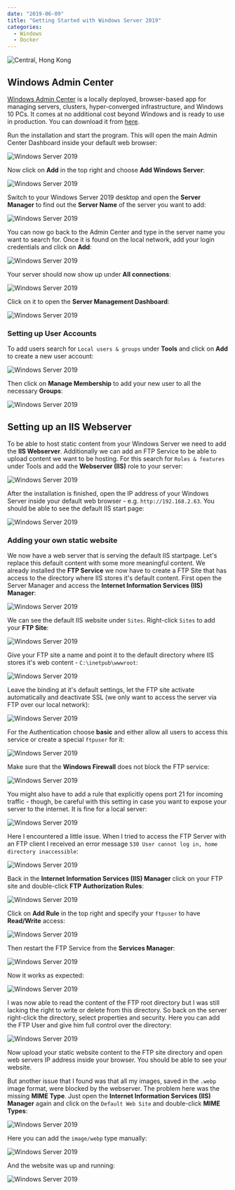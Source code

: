 ```yaml
---
date: "2019-06-09"
title: "Getting Started with Windows Server 2019"
categories:
  - Windows
  - Docker
---
```


![Central, Hong Kong](./photo-45fdsfd6d_64567fh6drethg4_d.jpg)



## Windows Admin Center

[Windows Admin Center](https://docs.microsoft.com/en-us/windows-server/manage/windows-admin-center/understand/windows-admin-center) is a locally deployed, browser-based app for managing servers, clusters, hyper-converged infrastructure, and Windows 10 PCs. It comes at no additional cost beyond Windows and is ready to use in production. You can download it from [here](https://www.microsoft.com/en-us/software-download/windowsinsiderpreviewserver).


Run the installation and start the program. This will open the main Admin Center Dashboard inside your default web browser:


![Windows Server 2019](./Windows_Server_2019_01.png)


Now click on __Add__ in the top right and choose __Add Windows Server__:


![Windows Server 2019](./Windows_Server_2019_02.png)


Switch to your Windows Server 2019 desktop and open the __Server Manager__ to find out the __Server Name__ of the server you want to add:


![Windows Server 2019](./Windows_Server_2019_03.png)


You can now go back to the Admin Center and type in the server name you want to search for. Once it is found on the local network, add your login credentials and click on __Add__:


![Windows Server 2019](./Windows_Server_2019_04.png)


Your server should now show up under __All connections__:


![Windows Server 2019](./Windows_Server_2019_05.png)


Click on it to open the __Server Management Dashboard__:


![Windows Server 2019](./Windows_Server_2019_06.png)



### Setting up User Accounts

To add users search for `Local users & groups` under __Tools__ and click on __Add__ to create a new user account:


![Windows Server 2019](./Windows_Server_2019_07.png)


Then click on __Manage Membership__ to add your new user to all the necessary __Groups__:


![Windows Server 2019](./Windows_Server_2019_08.png)





## Setting up an IIS Webserver


To be able to host static content from your Windows Server we need to add the __IIS Webserver__. Additionally we can add an FTP Service to be able to upload content we want to be hosting. For this search for `Roles & features` under Tools and add the __Webserver (IIS)__ role to your server:


![Windows Server 2019](./Windows_Server_2019_09.png)


After the installation is finished, open the IP address of your Windows Server inside your default web browser - e.g. `http://192.168.2.63`. You should be able to see the default IIS start page:


![Windows Server 2019](./Windows_Server_2019_10.png)



### Adding your own static website

We now have a web server that is serving the default IIS startpage. Let's replace this default content with some more meaningful content. We already installed the __FTP Service__ we now have to create a FTP Site that has access to the directory where IIS stores it's default content. First open the Server Manager and access the __Internet Information Services (IIS) Manager__:


![Windows Server 2019](./Windows_Server_2019_11.png)


We can see the default IIS website under `Sites`. Right-click `Sites` to add your __FTP Site__:


![Windows Server 2019](./Windows_Server_2019_12.png)


Give your FTP site a name and point it to the default directory where IIS stores it's web content - `C:\inetpub\wwwroot`:


![Windows Server 2019](./Windows_Server_2019_13.png)


Leave the binding at it's default settings, let the FTP site activate automatically and deactivate SSL (we only want to access the server via FTP over our local network):


![Windows Server 2019](./Windows_Server_2019_14.png)


For the Authentication choose __basic__ and either allow all users to access this service or create a special `ftpuser` for it:


![Windows Server 2019](./Windows_Server_2019_15.png)


Make sure that the __Windows Firewall__ does not block the FTP service:


![Windows Server 2019](./Windows_Server_2019_16.png)


You might also have to add a rule that explicitly opens port 21 for incoming traffic - though, be careful with this setting in case you want to expose your server to the internet. It is fine for a local server:


![Windows Server 2019](./Windows_Server_2019_17.png)


Here I encountered a little issue. When I tried to access the FTP Server with an FTP client I received an error message `530 User cannot log in, home directory inaccessible`:


![Windows Server 2019](./Windows_Server_2019_18.png)


Back in the __Internet Information Services (IIS) Manager__ click on your FTP site and double-click __FTP Authorization Rules__:


![Windows Server 2019](./Windows_Server_2019_19.png)


Click on __Add Rule__ in the top right and specify your `ftpuser` to have __Read/Write__ access:


![Windows Server 2019](./Windows_Server_2019_20.png)


Then restart the FTP Service from the __Services Manager__:


![Windows Server 2019](./Windows_Server_2019_21.png)


Now it works as expected:


![Windows Server 2019](./Windows_Server_2019_22.png)


I was now able to read the content of the FTP root directory but I was still lacking the right to write or delete from this directory. So back on the server right-click the directory, select properties and security. Here you can add the FTP User and give him full control over the directory:


![Windows Server 2019](./Windows_Server_2019_23.png)


Now upload your static website content to the FTP site directory and open web servers IP address inside your browser. You should be able to see your website.


But another issue that I found was that all my images, saved in the `.webp` image format, were blocked by the webserver. The problem here was the missing __MIME Type__. Just open the  __Internet Information Services (IIS) Manager__ again and click on the `Default Web Site` and double-click __MIME Types__:


![Windows Server 2019](./Windows_Server_2019_24.png)


Here you can add the `image/webp` type manually:


![Windows Server 2019](./Windows_Server_2019_25.png)


And the website was up and running:


![Windows Server 2019](./Windows_Server_2019_26.png)

